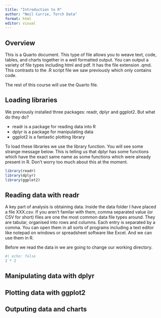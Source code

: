 ```yaml
---
title: "Introduction to R"
author: "Neil Currie, Torch Data"
format: html
editor: visual
---
```


## Overview

This is a Quarto document. This type of file allows you to weave text, code, tables, and charts together in a well formatted output. You can output a variety of file types including html and pdf. It has the file extension .qmd. This contrasts to the .R script file we saw previously which only contains code.

The rest of this course will use the Quarto file.

## Loading libraries

We previously installed three packages: readr, dplyr and ggplot2. But what do they do?

-   readr is a package for reading data into R
-   dplyr is a package for manipulating data
-   ggplot2 is a fantastic plotting library

To load these libraries we use the library function. You will see some strange message below. This is telling us that dplyr has some functions which have the exact same name as some functions which were already present in R. Don't worry too much about this at the moment.

```r
library(readr)
library(dplyr)
library(ggplot2)
```

## Reading data with readr

A key part of analysis is obtaining data. Inside the data folder I have placed a file XXX.csv. If you aren't familar with them, comma separated value (or CSV for short) files are one the most common data file types around. They are tabular, organised into rows and columns. Each entry is separated by a comma. You can open them in all sorts of programs including a text editor like notepad on windows or spreadsheet software like Excel. And we can use them in R.

Before we read the data in we are going to change our working directory.

```r
#| echo: false
2 * 2
```

## Manipulating data with dplyr

## Plotting data with ggplot2

## Outputing data and charts

